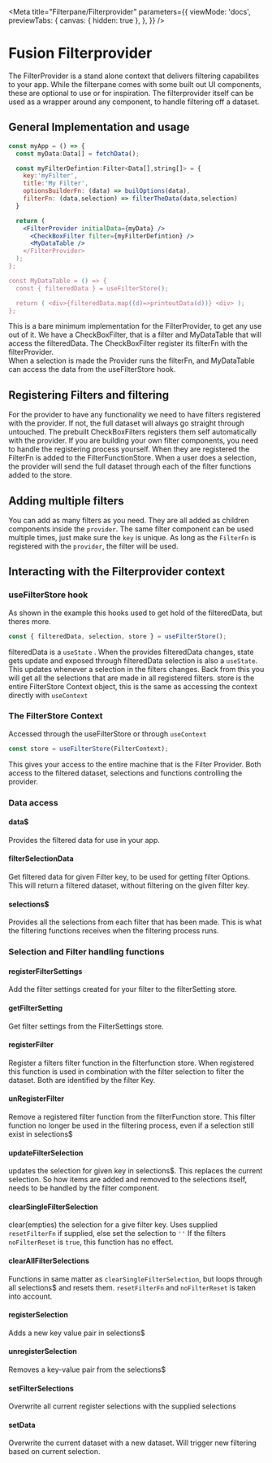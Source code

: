 
<Meta
  title="Filterpane/Filterprovider"
  parameters={{
    viewMode: 'docs',
    previewTabs: {
      canvas: { hidden: true },
    },
  }}
/>

# Fusion Filterprovider

The FilterProvider is a stand alone context that delivers filtering capabilites to your app.
While the filterpane comes with some built out UI components, these are optional to use or for inspiration.
The filterprovider itself can be used as a wrapper around any component, to handle filtering off a dataset.

## General Implementation and usage

```jsx
const myApp = () => {
  const myData:Data[] = fetchData();

  const myFilterDefintion:Filter<Data[],string[]> = {
    key:'myFilter',
    title:'My Filter',
    optionsBuilderFn: (data) => builOptions(data),
    filterFn: (data,selection) => filterTheData(data,selection)
  }

  return (
    <FilterProvider initialData={myData} />
      <CheckBoxFilter filter={myFilterDefintion} />
      <MyDataTable />
    </FilterProvider>
  );
};

const MyDataTable = () => {
  const { filteredData } = useFilterStore();

  return ( <div>{filteredData.map((d)=>printoutData(d))} <div> );
};
```

This is a bare minimum implementation for the FilterProvider, to get any use out of it.
We have a CheckBoxFilter, that is a filter and MyDataTable that will access the filteredData.
The CheckBoxFilter register its filterFn with the filterProvider.  
When a selection is made the Provider runs the filterFn, and MyDataTable can access the data from the useFilterStore hook.

## Registering Filters and filtering

For the provider to have any functionality we need to have filters registered with the provider.
If not, the full dataset will always go straight through untouched.
The prebuilt CheckBoxFilters registers them self automatically with the provider.
If you are building your own filter components, you need to handle the registering process yourself.
When they are registered the FilterFn is added to the FilterFunctionStore.
When a user does a selection, the provider will send the full dataset through each of the filter functions added to the store.

## Adding multiple filters

You can add as many filters as you need. They are all added as children components inside the `provider`.
The same filter component can be used multiple times, just make sure the `key` is unique.
As long as the `FilterFn` is registered with the `provider`, the filter will be used.

## Interacting with the Filterprovider context

### useFilterStore hook

As shown in the example this hooks used to get hold of the filteredData, but theres more.

```jsx
const { filteredData, selection, store } = useFilterStore();
```

filteredData is a `useState` . When the provides filteredData changes, state gets update and exposed through filteredData
selection is also a `useState`. This updates whenever a selection in the filters changes. Back from this you will get all the selections that are made in all registered filters.
store is the entire FilterStore Context object, this is the same as accessing the context directly with `useContext`

### The FilterStore Context

Accessed through the useFilterStore or through `useContext`

```jsx
const store = useFilterStore(FilterContext);
```

This gives your access to the entire machine that is the Filter Provider.
Both access to the filtered dataset, selections and functions controlling the provider.

### Data access

#### data$

Provides the filtered data for use in your app.

#### filterSelectionData

Get filtered data for given Filter key, to be used for getting filter Options.
This will return a filtered dataset, without filtering on the given filter key.

#### selections$

Provides all the selections from each filter that has been made.
This is what the filtering functions receives when the filtering process runs.

### Selection and Filter handling functions

#### registerFilterSettings

Add the filter settings created for your filter to the filterSetting store.

#### getFilterSetting

Get filter settings from the FilterSettings store.

#### registerFilter

Register a filters filter function in the filterfunction store.
When registered this function is used in combination with the filter selection to filter the dataset.
Both are identified by the filter Key.

#### unRegisterFilter

Remove a registered filter function from the filterFunction store.
This filter function no longer be used in the filtering process, even if a selection still exist in selections$

#### updateFilterSelection

updates the selection for given key in selections$.
This replaces the current selection.
So how items are added and removed to the selections itself, needs to be handled by the filter component.

#### clearSingleFilterSelection

clear(empties) the selection for a give filter key.
Uses supplied `resetFilterFn` if supplied, else set the selection to `''`
If the filters `noFilterReset` is `true`, this function has no effect.

#### clearAllFilterSelections

Functions in same matter as `clearSingleFilterSelection`, but loops through all selections$ and resets them.
`resetFilterFn` and `noFilterReset` is taken into account.

#### registerSelection

Adds a new key value pair in selections$

#### unregisterSelection

Removes a key-value pair from the selections$

#### setFilterSelections

Overwrite all current register selections with the supplied selections

#### setData

Overwrite the current dataset with a new dataset.
Will trigger new filtering based on current selection.
